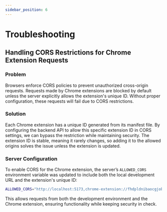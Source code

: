 ```yaml
---
sidebar_position: 6
---
```

# Troubleshooting

## Handling CORS Restrictions for Chrome Extension Requests

### Problem 

Browsers enforce CORS policies to prevent unauthorized cross-origin requests. Requests made by Chrome extensions are blocked by default unless the server explicitly allows the extension's unique ID. Without proper configuration, these requests will fail due to CORS restrictions.

### Solution

Each Chrome extension has a unique ID generated from its manifest file. By configuring the backend API to allow this specific extension ID in CORS settings, we can bypass the restriction while maintaining security. The extension ID is stable, meaning it rarely changes, so adding it to the allowed origins solves the issue unless the extension is updated.

### Server Configuration

To enable CORS for the Chrome extension, the server’s `ALLOWED_CORS` environment variable was updated to include both the local development URL and the extension's unique ID:

```bash
ALLOWED_CORS="http://localhost:5173,chrome-extension://fhdpldnibaocgjobfdkikidckofodicc"
```

This allows requests from both the development environment and the Chrome extension, ensuring functionality while keeping security in check.